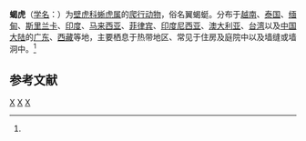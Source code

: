 {{Otheruses|蠍虎 (消歧義)}}
{{Speciesbox 
| taxon = Hemidactylus platyurus
| image = Hemidactylus platyurus (Flat tailed House Gecko).jpg
| authority = (Schneider, 1972)<ref name='id4430'>{{cite web| url =http://www.bioinfo.cn/db05/BjdwSpecies.php?action=view&id=4430| title =蝎虎| work =《中国动物物种编目数据库》| publisher =中国科学院微生物研究所| author =中国科学院动物研究所| accessdate =2009-04-11| deadurl =yes| archiveurl =https://web.archive.org/web/20160305010248/http://www.bioinfo.cn/db05/BjdwSpecies.php?action=view&id=4430| archivedate =2016-03-05| df =}}</ref>
}}

'''蝎虎'''（[[学名|学名]]：{{lang|la|''Hemidactylis platyurus''}}）为[[壁虎科|壁虎科]][[蜥虎属|蜥虎属]]的[[爬行动物|爬行动物]]，俗名翼蝎蜓。分布于[[越南|越南]]、[[泰国|泰国]]、[[缅甸|缅甸]]、[[斯里兰卡|斯里兰卡]]、[[印度|印度]]、[[马来西亚|马来西亚]]、[[菲律宾|菲律宾]]、[[印度尼西亚|印度尼西亚]]、[[澳大利亚|澳大利亚]]、[[台湾|台湾]]以及[[中国大陆|中国大陆]]的[[广东|广东]]、[[西藏|西藏]]等地，主要栖息于热带地区、常见于住房及庭院中以及墙缝或墙洞中。<ref name='id4430'/>

== 参考文献 ==
{{reflist}}

{{Taxonbar}}

[[Category:1972年描述的动物|X]]
[[Category:蝎虎属|X]]
[[Category:壁虎科|X]]